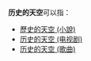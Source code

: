 '''历史的天空'''可以指：
*[[歷史的天空_(小說)|歷史的天空 (小說)]]
*[[历史的天空_(电视剧)|历史的天空 (电视剧)]]
*[[历史的天空_(歌曲)|历史的天空 (歌曲)]]

{{disambiguation|cat=五字作品消歧义}}